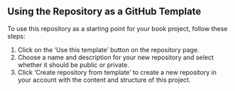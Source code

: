 ## Using the Repository as a GitHub Template

To use this repository as a starting point for your book project, follow these steps:

1. Click on the 'Use this template' button on the repository page.
2. Choose a name and description for your new repository and select whether it should be public or private.
3. Click 'Create repository from template' to create a new repository in your account with the content and structure of this project.
